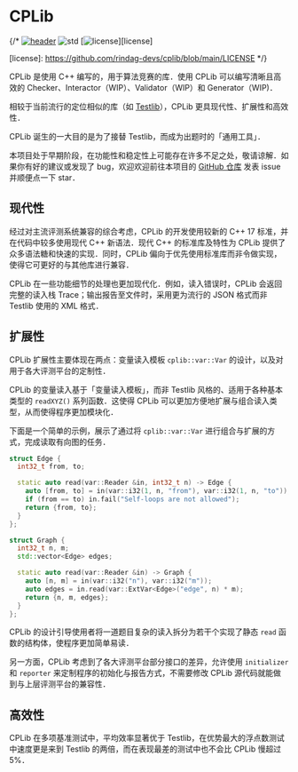 # CPLib

{/* [![header][badge.header]][header] ![std][badge.std] [![license][badge.license]][license]

[badge.header]: https://img.shields.io/badge/single%20header-main-blue.svg
[badge.std]: https://img.shields.io/badge/min%20std-C%2B%2B%2017-blue.svg
[badge.license]: https://img.shields.io/badge/license-MPL%202-blue.svg

[header]: https://github.com/rindag-devs/cplib/blob/main/cplib.hpp
[license]: https://github.com/rindag-devs/cplib/blob/main/LICENSE */}

CPLib 是使用 C++ 编写的，用于算法竞赛的库．使用 CPLib 可以编写清晰且高效的 Checker、Interactor（WIP）、Validator（WIP）和 Generator（WIP)．

相较于当前流行的定位相似的库（如 [Testlib](https://github.com/MikeMirzayanov/testlib)），CPLib 更具现代性、扩展性和高效性．

CPLib 诞生的一大目的是为了接替 Testlib，而成为出题时的「通用工具」．

本项目处于早期阶段，在功能性和稳定性上可能存在许多不足之处，敬请谅解．如果你有好的建议或发现了 bug，欢迎欢迎前往本项目的 [GitHub 仓库][github] 发表 issue 并顺便点一下 star．

[github]: https://github.com/rindag-devs/cplib

## 现代性

经过对主流评测系统兼容的综合考虑，CPLib 的开发使用较新的 C++ 17 标准，并在代码中较多使用现代 C++ 新语法．现代 C++ 的标准库及特性为 CPLib 提供了众多语法糖和快速的实现．同时，CPLib 偏向于优先使用标准库而非令做实现，使得它可更好的与其他库进行兼容．

CPLib 在一些功能细节的处理也更加现代化．例如，读入错误时，CPLib 会返回完整的读入栈 Trace；输出报告至文件时，采用更为流行的 JSON 格式而非 Testlib 使用的 XML 格式．

## 扩展性

CPLib 扩展性主要体现在两点：变量读入模板 `cplib::var::Var` 的设计，以及对用于各大评测平台的定制性．

CPLib 的变量读入基于「变量读入模板」，而非 Testlib 风格的、适用于各种基本类型的 `readXYZ()` 系列函数．这使得 CPLib 可以更加方便地扩展与组合读入类型，从而使得程序更加模块化．

下面是一个简单的示例，展示了通过将 `cplib::var::Var` 进行组合与扩展的方式，完成读取有向图的任务．

```cpp
struct Edge {
  int32_t from, to;

  static auto read(var::Reader &in, int32_t n) -> Edge {
    auto [from, to] = in(var::i32(1, n, "from"), var::i32(1, n, "to"));
    if (from == to) in.fail("Self-loops are not allowed");
    return {from, to};
  }
};

struct Graph {
  int32_t n, m;
  std::vector<Edge> edges;

  static auto read(var::Reader &in) -> Graph {
    auto [n, m] = in(var::i32("n"), var::i32("m"));
    auto edges = in.read(var::ExtVar<Edge>("edge", n) * m);
    return {n, m, edges};
  }
};
```

CPLib 的设计引导使用者将一道题目复杂的读入拆分为若干个实现了静态 `read` 函数的结构体，使程序更加简单易读．

另一方面，CPLib 考虑到了各大评测平台部分接口的差异，允许使用 `initializer` 和 `reporter` 来定制程序的初始化与报告方式，不需要修改 CPLib 源代码就能做到与上层评测平台的兼容性．

## 高效性

CPLib 在多项基准测试中，平均效率显著优于 Testlib，在优势最大的浮点数测试中速度更是来到 Testlib 的两倍，而在表现最差的测试中也不会比 CPLib 慢超过 5%．
